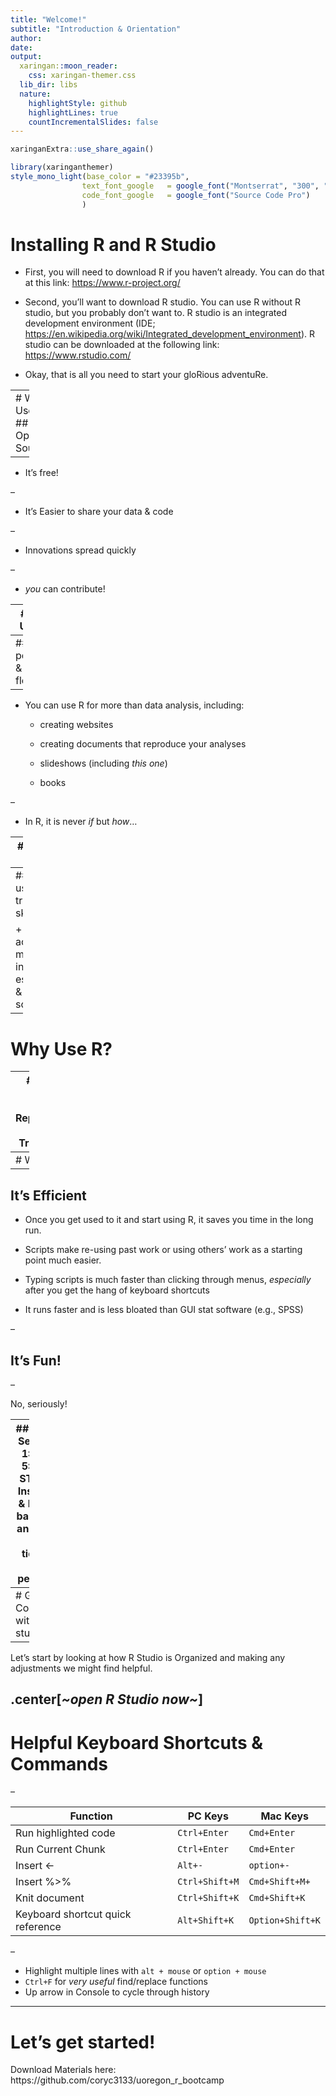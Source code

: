 ```yaml
---
title: "Welcome!"
subtitle: "Introduction & Orientation"
author: 
date: 
output:
  xaringan::moon_reader:
    css: xaringan-themer.css
  lib_dir: libs
  nature:
    highlightStyle: github
    highlightLines: true
    countIncrementalSlides: false
---
```


```r
xaringanExtra::use_share_again()
```

```r
library(xaringanthemer)
style_mono_light(base_color = "#23395b",
                text_font_google   = google_font("Montserrat", "300", "300i"),
                code_font_google   = google_font("Source Code Pro")
                )
```

# Installing R and R Studio 

+ First, you will need to download R if you haven't already. You can do that at this link: <https://www.r-project.org/>

+ Second, you'll want to download R studio. You can use R without R studio, but you probably don't want to. R studio is an integrated development environment (IDE; <https://en.wikipedia.org/wiki/Integrated_development_environment>). R studio can be downloaded at the following link: <https://www.rstudio.com/>

+ Okay, that is all you need to start your gloRious adventuRe.

---
# Why Use R?
## It's Open Source


--


+ It's free!


--


+ It's Easier to share your data & code


--


+ Innovations spread quickly


--


+ *you* can contribute!


---
# Why Use R?


--
## It's powerful & flexible


--


+ You can use R for more than data analysis, including:

  + creating websites
  
  + creating documents that reproduce your analyses
  
  + slideshows (including *this one*)
  
  + books


--


+ In R, it is never *if* but *how*...


---
# Why Use R?


--
## It's a useful, transferable skill


+ R is used across many industries, esp. in UX & data science.


---
# Why Use R?


--
## Reduce Errors, Enhance Reproducibility & Transparency


+ Generate Publication Quality Figures & Tables within R, reducing copypasta errors

+ Create detailed and fully documented scripts showing every step between raw data & a statistic

+ You can use R to report your analyses (for HW or publication), reducing all too common errors in reported statistics see [see Nuijten et al.](https://link.springer.com/article/10.3758/s13428-015-0664-2).


---
# Why Use R?


--
## It's Efficient
+ Once you get used to it and start using R, it saves you time in the long run.

+ Scripts make re-using past work or using others' work as a starting point much easier.

+ Typing scripts is much faster than clicking through menus, *especially* after you get the hang of keyboard shortcuts

+ It runs faster and is less bloated than GUI stat software (e.g., SPSS)


--

## It's Fun!


--


No, seriously!


---
## Monday, Sept. 23rd, 1:00pm - 5:00pm
+ STB 251
+ Installing R & R Studio, basics of R, and Intro to the tidyverse (time permitting)
  
## Monday, Sept. 23rd, 1:00pm - 5:00pm
+ STB 245
+ Transforming & Visualizing Data in the tidyverse

## Friday, Sept. 27th, 1:00pm - 5:00pm
+ STB 245
+ More tidyverse, basics of R markdown.
---
# Getting Comfortable with R studio


--


Let's start by looking at how R Studio is Organized and making any adjustments we might find helpful.

.center[*~open R Studio now~*]
---
# Helpful Keyboard Shortcuts & Commands


--

Function |PC Keys | Mac Keys
---------- | -------- | ---------
Run highlighted code | `Ctrl+Enter` | `Cmd+Enter`
Run Current Chunk | `Ctrl+Enter` | `Cmd+Enter`
Insert <- | `Alt+-`| `option+-`
Insert %>% | `Ctrl+Shift+M`| `Cmd+Shift+M+`
Knit document | `Ctrl+Shift+K` | `Cmd+Shift+K`
Keyboard shortcut quick reference | `Alt+Shift+K` | `Option+Shift+K`


--

+ Highlight multiple lines with `alt + mouse` or `option + mouse`
+ `Ctrl+F` for *very useful* find/replace functions
+ Up arrow in Console to cycle through history

---
# Let's get started!

Download Materials here: https://github.com/coryc3133/uoregon_r_bootcamp
